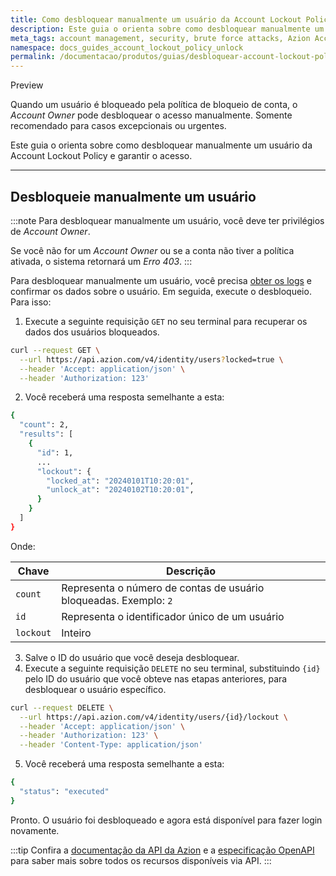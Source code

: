 ```yaml
---
title: Como desbloquear manualmente um usuário da Account Lockout Policy
description: Este guia o orienta sobre como desbloquear manualmente um usuário da Account Lockout Policy e garantir o acesso.
meta_tags: account management, security, brute force attacks, Azion Account Lockout Policy
namespace: docs_guides_account_lockout_policy_unlock
permalink: /documentacao/produtos/guias/desbloquear-account-lockout-policy/
---
```



<Tag severity="info" client:only="vue">Preview</Tag>

Quando um usuário é bloqueado pela política de bloqueio de conta, o *Account Owner* pode desbloquear o acesso manualmente. Somente recomendado para casos excepcionais ou urgentes.

Este guia o orienta sobre como desbloquear manualmente um usuário da Account Lockout Policy e garantir o acesso.

<LinkButton link="/pt-br/documentacao/produtos/gestao-de-contas/account-lockout-policy/" label="Saiba mais sobre Account Lockout Policy" severity="secondary" target="_blank" />

---

## Desbloqueie manualmente um usuário

:::note
Para desbloquear manualmente um usuário, você deve ter privilégios de *Account Owner*.

Se você não for um *Account Owner* ou se a conta não tiver a política ativada, o sistema retornará um *Erro 403*.
:::

Para desbloquear manualmente um usuário, você precisa [obter os logs](/pt-br/documentacao/produtos/guias/account-lockout-policy-logs/) e confirmar os dados sobre o usuário. Em seguida, execute o desbloqueio. Para isso:

1. Execute a seguinte requisição `GET` no seu terminal para recuperar os dados dos usuários bloqueados.

```bash
curl --request GET \
  --url https://api.azion.com/v4/identity/users?locked=true \
  --header 'Accept: application/json' \
  --header 'Authorization: 123'
```

2. Você receberá uma resposta semelhante a esta:

```bash
{
  "count": 2,
  "results": [
    {
      "id": 1,
      ...
      "lockout": {
        "locked_at": "20240101T10:20:01",
        "unlock_at": "20240102T10:20:01",
      }
    }
  ]
}
```

Onde:

| Chave | Descrição |
| ----------- | ----------- |
| `count` | Representa o número de contas de usuário bloqueadas. Exemplo: `2` |
| `id` | Representa o identificador único de um usuário |
| `lockout` | Inteiro | Representa o período durante o qual a conta do usuário ficará bloqueada, com `locked_at` sendo o timestamp para o início e `unlock_at` indicando quando o bloqueio terminará |

3. Salve o ID do usuário que você deseja desbloquear.
4. Execute a seguinte requisição `DELETE` no seu terminal, substituindo `{id}` pelo ID do usuário que você obteve nas etapas anteriores, para desbloquear o usuário específico.

```bash
curl --request DELETE \
  --url https://api.azion.com/v4/identity/users/{id}/lockout \
  --header 'Accept: application/json' \
  --header 'Authorization: 123' \
  --header 'Content-Type: application/json'
```

5. Você receberá uma resposta semelhante a esta:

```bash
{
  "status": "executed"
}
```

Pronto. O usuário foi desbloqueado e agora está disponível para fazer login novamente.

:::tip
Confira a [documentação da API da Azion](https://api.azion.com/) e a [especificação OpenAPI](https://github.com/aziontech/azionapi-openapi/) para saber mais sobre todos os recursos disponíveis via API.
:::